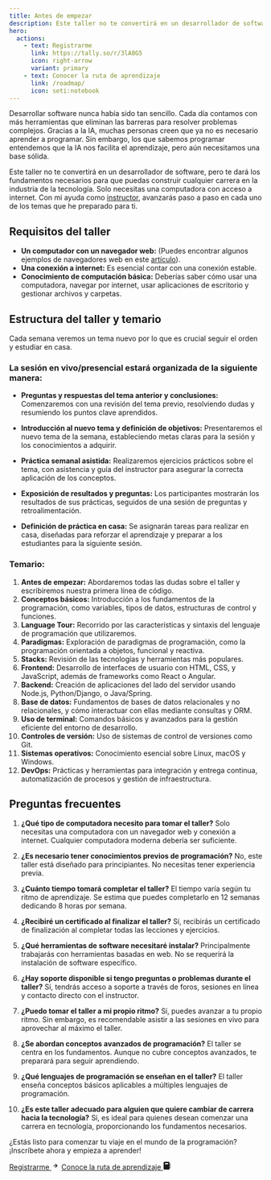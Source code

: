 ```yaml
---
title: Antes de empezar
description: Este taller no te convertirá en un desarrollador de software, pero te dará los fundamentos necesarios para que puedas construir cualquier carrera en la industria de la tecnología. Solo necesitas una computadora con acceso a internet. Con mi ayuda como [instructor](https://jesusdmedinac.com/about/), avanzarás paso a paso en cada uno de los temas que he preparado para ti.
hero:
  actions:
    - text: Registrarme
      link: https://tally.so/r/3lA8G5
      icon: right-arrow
      variant: primary
    - text: Conocer la ruta de aprendizaje
      link: /roadmap/
      icon: seti:notebook
---
```


Desarrollar software nunca había sido tan sencillo. Cada día contamos con más herramientas que eliminan las barreras para resolver problemas complejos. Gracias a la IA, muchas personas creen que ya no es necesario aprender a programar. Sin embargo, los que sabemos programar entendemos que la IA nos facilita el aprendizaje, pero aún necesitamos una base sólida.

Este taller no te convertirá en un desarrollador de software, pero te dará los fundamentos necesarios para que puedas construir cualquier carrera en la industria de la tecnología. Solo necesitas una computadora con acceso a internet. Con mi ayuda como [instructor](https://jesusdmedinac.com/about/), avanzarás paso a paso en cada uno de los temas que he preparado para ti.

## Requisitos del taller

- **Un computador con un navegador web:** (Puedes encontrar algunos ejemplos de navegadores web en este [artículo](https://jesusdmedinac.notion.site/C-mo-puedo-empezar-a-programar-2cac38be0050444cba099b1e3b21b029)).
- **Una conexión a internet:** Es esencial contar con una conexión estable.
- **Conocimiento de computación básica:** Deberías saber cómo usar una computadora, navegar por internet, usar aplicaciones de escritorio y gestionar archivos y carpetas.

## Estructura del taller y temario

Cada semana veremos un tema nuevo por lo que es crucial seguir el orden y estudiar en casa.

### La sesión en vivo/presencial estará organizada de la siguiente manera:

- **Preguntas y respuestas del tema anterior y conclusiones:** Comenzaremos con una revisión del tema previo, resolviendo dudas y resumiendo los puntos clave aprendidos.
  
- **Introducción al nuevo tema y definición de objetivos:** Presentaremos el nuevo tema de la semana, estableciendo metas claras para la sesión y los conocimientos a adquirir.

- **Práctica semanal asistida:** Realizaremos ejercicios prácticos sobre el tema, con asistencia y guía del instructor para asegurar la correcta aplicación de los conceptos.

- **Exposición de resultados y preguntas:** Los participantes mostrarán los resultados de sus prácticas, seguidos de una sesión de preguntas y retroalimentación.

- **Definición de práctica en casa:** Se asignarán tareas para realizar en casa, diseñadas para reforzar el aprendizaje y preparar a los estudiantes para la siguiente sesión.

### Temario:

1. **Antes de empezar:** Abordaremos todas las dudas sobre el taller y escribiremos nuestra primera línea de código.
2. **Conceptos básicos:** Introducción a los fundamentos de la programación, como variables, tipos de datos, estructuras de control y funciones.
3. **Language Tour:** Recorrido por las características y sintaxis del lenguaje de programación que utilizaremos.
4. **Paradigmas:** Exploración de paradigmas de programación, como la programación orientada a objetos, funcional y reactiva.
5. **Stacks:** Revisión de las tecnologías y herramientas más populares.
6. **Frontend:** Desarrollo de interfaces de usuario con HTML, CSS, y JavaScript, además de frameworks como React o Angular.
7. **Backend:** Creación de aplicaciones del lado del servidor usando Node.js, Python/Django, o Java/Spring.
8. **Base de datos:** Fundamentos de bases de datos relacionales y no relacionales, y cómo interactuar con ellas mediante consultas y ORM.
9. **Uso de terminal:** Comandos básicos y avanzados para la gestión eficiente del entorno de desarrollo.
10. **Controles de versión:** Uso de sistemas de control de versiones como Git.
11. **Sistemas operativos:** Conocimiento esencial sobre Linux, macOS y Windows.
12. **DevOps:** Prácticas y herramientas para integración y entrega continua, automatización de procesos y gestión de infraestructura.

## Preguntas frecuentes

1. **¿Qué tipo de computadora necesito para tomar el taller?**
   Solo necesitas una computadora con un navegador web y conexión a internet. Cualquier computadora moderna debería ser suficiente.

2. **¿Es necesario tener conocimientos previos de programación?**
   No, este taller está diseñado para principiantes. No necesitas tener experiencia previa.

3. **¿Cuánto tiempo tomará completar el taller?**
   El tiempo varía según tu ritmo de aprendizaje. Se estima que puedes completarlo en 12 semanas dedicando 8 horas por semana.

4. **¿Recibiré un certificado al finalizar el taller?**
   Sí, recibirás un certificado de finalización al completar todas las lecciones y ejercicios.

5. **¿Qué herramientas de software necesitaré instalar?**
   Principalmente trabajarás con herramientas basadas en web. No se requerirá la instalación de software específico.

6. **¿Hay soporte disponible si tengo preguntas o problemas durante el taller?**
   Sí, tendrás acceso a soporte a través de foros, sesiones en línea y contacto directo con el instructor.

7. **¿Puedo tomar el taller a mi propio ritmo?**
   Sí, puedes avanzar a tu propio ritmo. Sin embargo, es recomendable asistir a las sesiones en vivo para aprovechar al máximo el taller.

8. **¿Se abordan conceptos avanzados de programación?**
   El taller se centra en los fundamentos. Aunque no cubre conceptos avanzados, te preparará para seguir aprendiendo.

9. **¿Qué lenguajes de programación se enseñan en el taller?**
   El taller enseña conceptos básicos aplicables a múltiples lenguajes de programación.

10. **¿Es este taller adecuado para alguien que quiere cambiar de carrera hacia la tecnología?**
    Sí, es ideal para quienes desean comenzar una carrera en tecnología, proporcionando los fundamentos necesarios.

¿Estás listo para comenzar tu viaje en el mundo de la programación? ¡Inscríbete ahora y empieza a aprender!

<div class="sl-flex actions astro-yqcqg6uk" data-astro-source-file="/Users/jesusdmedinac/proyectos/JesusDMedinaC/ProgramacionDesde0/from-0-dev/node_modules/.pnpm/@astrojs+starlight@0.24.4_astro@4.11.0/node_modules/@astrojs/starlight/components/Hero.astro" data-astro-source-loc="52:34">
<a class="sl-flex action primary astro-hvudyjcp" href="https://tally.so/r/3lA8G5" data-astro-source-file="/Users/jesusdmedinac/proyectos/JesusDMedinaC/ProgramacionDesde0/from-0-dev/node_modules/.pnpm/@astrojs+starlight@0.24.4_astro@4.11.0/node_modules/@astrojs/starlight/components/CallToAction.astro" data-astro-source-loc="17:81"> Registrarme <svg aria-hidden="true" class="astro-hvudyjcp astro-hkm77t2g" width="16" height="16" viewBox="0 0 24 24" fill="currentColor" style="--sl-icon-size: 1.5rem;" data-astro-source-file="/Users/jesusdmedinac/proyectos/JesusDMedinaC/ProgramacionDesde0/from-0-dev/node_modules/.pnpm/@astrojs+starlight@0.24.4_astro@4.11.0/node_modules/@astrojs/starlight/user-components/Icon.astro" data-astro-source-loc="16:2"><path d="M17.92 11.62a1.001 1.001 0 0 0-.21-.33l-5-5a1.003 1.003 0 1 0-1.42 1.42l3.3 3.29H7a1 1 0 0 0 0 2h7.59l-3.3 3.29a1.002 1.002 0 0 0 .325 1.639 1 1 0 0 0 1.095-.219l5-5a1 1 0 0 0 .21-.33 1 1 0 0 0 0-.76Z"></path></svg></a> 
<a class="sl-flex action minimal astro-hvudyjcp" href="/roadmap/para-no-programadores" data-astro-source-file="/Users/jesusdmedinac/proyectos/JesusDMedinaC/ProgramacionDesde0/from-0-dev/node_modules/.pnpm/@astrojs+starlight@0.24.4_astro@4.11.0/node_modules/@astrojs/starlight/components/CallToAction.astro" data-astro-source-loc="17:81"> Conoce la ruta de aprendizaje <svg aria-hidden="true" class="astro-hvudyjcp astro-hkm77t2g" width="16" height="16" viewBox="0 0 24 24" fill="currentColor" style="--sl-icon-size: 1.5rem;" data-astro-source-file="/Users/jesusdmedinac/proyectos/JesusDMedinaC/ProgramacionDesde0/from-0-dev/node_modules/.pnpm/@astrojs+starlight@0.24.4_astro@4.11.0/node_modules/@astrojs/starlight/user-components/Icon.astro" data-astro-source-loc="16:2"><path d="M4.314 0.198L16.746 0.198Q17.838 0.198 18.615 0.975Q19.392 1.752 19.392 2.844L19.392 2.844L19.392 21.156Q19.392 22.248 18.615 23.025Q17.838 23.802 16.746 23.802L16.746 23.802L4.314 23.802Q3.222 23.802 2.445 23.025Q1.668 22.248 1.668 21.156L1.668 21.156L1.668 2.844Q1.668 1.752 2.445 0.975Q3.222 0.198 4.314 0.198L4.314 0.198ZM21.450 15.528L20.568 15.528L21.450 15.528Q21.786 15.528 22.038 15.759Q22.290 15.990 22.332 16.326L22.332 16.326L22.332 18.216Q22.332 18.552 22.122 18.783Q21.912 19.014 21.576 19.098L21.576 19.098L20.568 19.098L20.568 15.528L21.450 15.528ZM21.450 10.824L20.568 10.824L21.450 10.824Q21.786 10.824 22.038 11.034Q22.290 11.244 22.332 11.580L22.332 11.580L22.332 13.470Q22.332 13.806 22.122 14.058Q21.912 14.310 21.576 14.352L21.576 14.352L20.568 14.352L20.568 10.824L21.450 10.824ZM21.450 6.078L20.568 6.078L21.450 6.078Q21.786 6.078 22.038 6.309Q22.290 6.540 22.332 6.876L22.332 6.876L22.332 8.766Q22.332 9.102 22.122 9.333Q21.912 9.564 21.576 9.648L21.576 9.648L20.568 9.648L20.568 6.078L21.450 6.078ZM14.352 4.314L14.352 4.314L6.708 4.314Q6.372 4.314 6.120 4.545Q5.868 4.776 5.826 5.070L5.826 5.070L5.784 7.002Q5.784 7.296 6.015 7.548Q6.246 7.800 6.582 7.842L6.582 7.842L14.352 7.884Q14.688 7.884 14.940 7.653Q15.192 7.422 15.234 7.086L15.234 7.086L15.276 5.196Q15.276 4.818 15.003 4.566Q14.730 4.314 14.352 4.314Z"></path></svg></a>  
</div>


